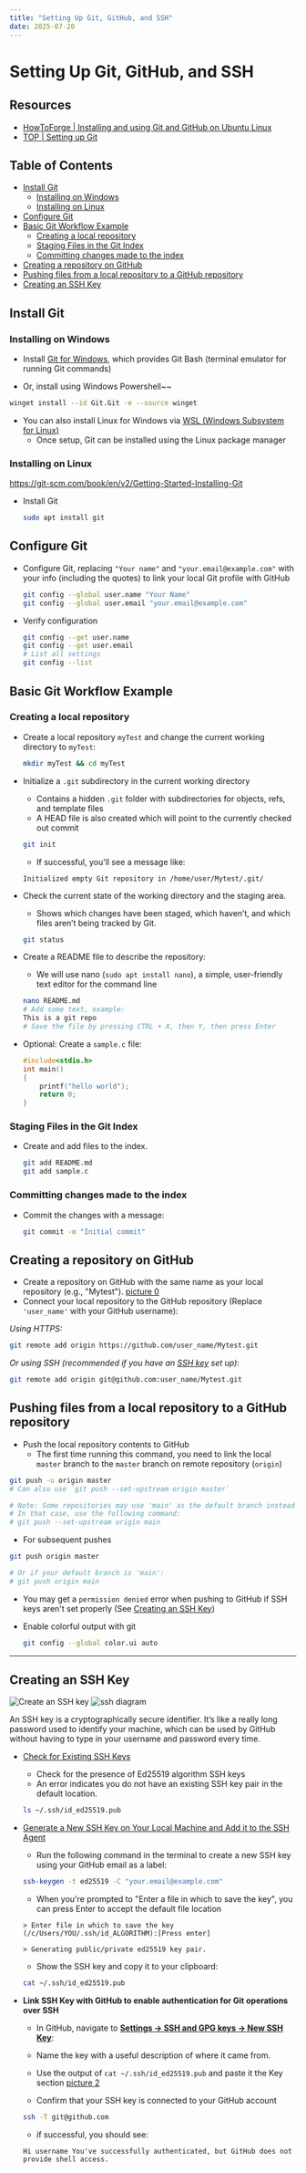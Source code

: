 ```yaml
---
title: "Setting Up Git, GitHub, and SSH"
date: 2025-07-20
---
```


# Setting Up Git, GitHub, and SSH 

## Resources
- [HowToForge | Installing and using Git and GitHub on Ubuntu Linux](https://www.howtoforge.com/tutorial/install-git-and-github-on-ubuntu/) 
- [TOP | Setting up Git](https://www.theodinproject.com/lessons/foundations-setting-up-git#introduction) 

## Table of Contents
+ [Install Git](#install-git)
  + [Installing on Windows](#installing-on-windows)
  + [Installing on Linux](#installing-on-linux)
+ [Configure Git](#configure-git)
+ [Basic Git Workflow Example](#basic-git-workflow-example)
  + [Creating a local repository](#creating-a-local-repository)
  + [Staging Files in the Git Index](#staging-files-in-the-git-index)
  + [Committing changes made to the index](#committing-changes-made-to-the-index)
+ [Creating a repository on GitHub](#creating-a-repository-on-github)
+ [Pushing files from a local repository to a GitHub repository](#pushing-files-from-a-local-repository-to-a-github-repository)
+ [Creating an SSH Key](#creating-an-ssh-key)

## Install Git

### Installing on Windows

- Install [Git for Windows](https://gitforwindows.org/), which provides Git Bash (terminal emulator for running Git commands)
  
- Or, install using Windows Powershell~~
```bash
winget install --id Git.Git -e --source winget
```

- You can also install Linux for Windows via [WSL (Windows Subsystem for Linux)](https://learn.microsoft.com/en-us/windows/wsl/install)
  - Once setup, Git can be installed using the Linux package manager

### Installing on Linux
https://git-scm.com/book/en/v2/Getting-Started-Installing-Git
- Install Git
  ```bash
  sudo apt install git
  ```

## Configure Git
- Configure Git, replacing `"Your name"` and `"your.email@example.com"` with your info (including the quotes) to link your local Git profile with GitHub

  ```bash
  git config --global user.name "Your Name"
  git config --global user.email "your.email@example.com"
  ```

- Verify configuration
  
  ```bash
  git config --get user.name
  git config --get user.email
  # List all settings
  git config --list
  ```

## Basic Git Workflow Example
### Creating a local repository
- Create a local repository `myTest` and change the current working directory to `myTest`:
  
  ```bash
  mkdir myTest && cd myTest
  ```

- Initialize a `.git` subdirectory in the current working directory
  - Contains a hidden `.git` folder with subdirectories for objects, refs, and template files
  - A HEAD file is also created which will point to the currently checked out commit
  
  ```bash
  git init
  ```

  - If successful, you'll see a message like:

  ```
  Initialized empty Git repository in /home/user/Mytest/.git/
  ```

- Check the current state of the working directory and the staging area.
  - Shows which changes have been staged, which haven’t, and which files aren’t being tracked by Git.
  ```bash
  git status
  ```

- Create a README file to describe the repository:
  - We will use nano (`sudo apt install nano`), a simple, user-friendly text editor for the command line
  ```bash
  nano README.md
  # Add some text, example:
  This is a git repo
  # Save the file by pressing CTRL + X, then Y, then press Enter
  ```
- Optional: Create a `sample.c` file:

  ```c
  #include<stdio.h>
  int main()
  {
      printf("hello world");
      return 0;
  }
  ```

### Staging Files in the Git Index

- Create and add files to the index. 

  ```bash
  git add README.md
  git add sample.c
  ```
### Committing changes made to the index
- Commit the changes with a message:

  ```bash
  git commit -m "Initial commit"
  ```
##  Creating a repository on GitHub
- Create a repository on GitHub with the same name as your local repository (e.g., "Mytest").
[picture 0](https://i.imgur.com/6hpahg2.png)
- Connect your local repository to the GitHub repository (Replace `'user_name'` with your GitHub username):

*Using HTTPS:*
  ```bash
  git remote add origin https://github.com/user_name/Mytest.git
  ```
*Or using SSH (recommended if you have an [SSH key](#creating-an-ssh-key) set up):*
```bash
git remote add origin git@github.com:user_name/Mytest.git
```

## Pushing files from a local repository to a GitHub repository
- Push the local repository contents to GitHub
  - The first time running this command, you need to link the local `master` branch to the `master` branch on remote repository (`origin`)

```bash
git push -u origin master
# Can also use `git push --set-upstream origin master`

# Note: Some repositories may use 'main' as the default branch instead of 'master'.
# In that case, use the following command:
# git push --set-upstream origin main
```

  - For subsequent pushes
  ```bash
git push origin master

# Or if your default branch is 'main':
# git push origin main
  ```
  - You may get a `permission denied` error when pushing to GitHub if SSH keys aren't set properly (See [Creating an SSH Key](#creating-an-ssh-key))

- Enable colorful output with git

  ```bash
  git config --global color.ui auto
  ```
---
## Creating an SSH Key
![Create an SSH key](https://www.theodinproject.com/lessons/foundations-setting-up-git#step-23-create-an-ssh-key)
![ssh diagram](https://www.ssh.com/hubfs/Imported_Blog_Media/SSH_simplified_protocol_diagram-2.png)

An SSH key is a cryptographically secure identifier. It’s like a really long password used to identify your machine, which can be used by GitHub without having to type in your username and password every time.


- [Check for Existing SSH Keys](https://docs.github.com/en/authentication/connecting-to-github-with-ssh/checking-for-existing-ssh-keys)
  - Check for the presence of Ed25519 algorithm SSH keys
  - An error indicates you do not have an existing SSH key pair in the default location.
  ```bash
  ls ~/.ssh/id_ed25519.pub
  ```
- [Generate a New SSH Key on Your Local Machine and Add it to the SSH Agent](https://docs.github.com/en/authentication/connecting-to-github-with-ssh/generating-a-new-ssh-key-and-adding-it-to-the-ssh-agent)
  - Run the following command in the terminal to create a new SSH key using your GitHub email as a label:
  ```bash
  ssh-keygen -t ed25519 -C "your.email@example.com"
  ```
  - When you're prompted to "Enter a file in which to save the key", you can press Enter to accept the default file location
  ```
  > Enter file in which to save the key (/c/Users/YOU/.ssh/id_ALGORITHM):[Press enter]
  ```
  ```
  > Generating public/private ed25519 key pair.
  ```

  - Show the SSH key and copy it to your clipboard:
  ```bash
  cat ~/.ssh/id_ed25519.pub
    ```

- **Link SSH Key with GitHub to enable authentication for Git operations over SSH**
    - In GitHub, navigate to [**Settings -> SSH and GPG keys -> New SSH Key**](https://github.com/settings/ssh/new): 
    - Name the key with a useful description of where it came from.
    - Use the output of `cat ~/.ssh/id_ed25519.pub` and paste it the Key section
    [picture 2](https://i.imgur.com/gdfbJKj.png)  

    - Confirm that your SSH key is connected to your GitHub account
    ```bash
    ssh -T git@github.com
    ```
    - if successful, you should see:
    ```
    Hi username You've successfully authenticated, but GitHub does not provide shell access.
    ```
